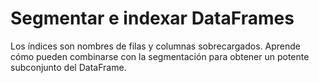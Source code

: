 # Segmentar e indexar DataFrames

Los índices son nombres de filas y columnas sobrecargados. Aprende cómo pueden combinarse con la segmentación para obtener un potente subconjunto del DataFrame.